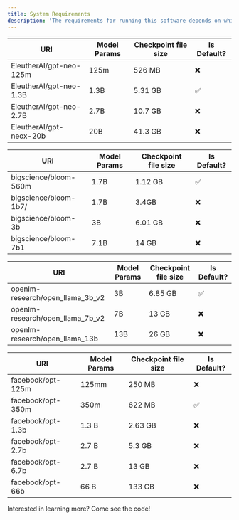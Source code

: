 ```yaml
---
title: System Requirements
description: 'The requirements for running this software depends on which LLM model you use, be sure to have enough RAM to run these models!'
---
```



<AccordionGroup>

<Accordion title="Neo Models">

| URI | Model Params | Checkpoint file size | Is Default? |
|-----|--------------|----------------------|-------------|
| EleutherAI/gpt-neo-125m | 125m | 526 MB | ❌ |
| EleutherAI/gpt-neo-1.3B | 1.3B | 5.31 GB | ✅ |
| EleutherAI/gpt-neo-2.7B | 2.7B | 10.7 GB | ❌ |
| EleutherAI/gpt-neox-20b | 20B | 41.3 GB  | ❌ |
</Accordion>

<Accordion title="Bloom Models">

| URI | Model Params | Checkpoint file size | Is Default? |
|-----|--------------|----------------------|-------------|
| bigscience/bloom-560m | 1.7B | 1.12 GB | ✅ |
| bigscience/bloom-1b7/ | 1.7B | 3.4GB   | ❌ |
| bigscience/bloom-3b | 3B | 6.01 GB     | ❌ |
| bigscience/bloom-7b1 | 7.1B | 14 GB |    ❌ |
</Accordion>

<Accordion title="Llama Models">


| URI | Model Params | Checkpoint file size | Is Default? |
|-----|--------------|----------------------|-------------|
| openlm-research/open_llama_3b_v2 | 3B  | 6.85 GB | ✅ |
| openlm-research/open_llama_7b_v2  | 7B | 13 GB   | ❌ |
| openlm-research/open_llama_13b | 13B | 26 GB   | ❌ |
</Accordion>

<Accordion title="OPT Models">

| URI | Model Params | Checkpoint file size | Is Default? |
|-----|--------------|----------------------|-------------|
| facebook/opt-125m  | 125mm | 250 MB   | ❌ |
| facebook/opt-350m | 350m | 622 MB  | ✅ |
| facebook/opt-1.3b  | 1.3 B | 2.63 GB   | ❌ |
| facebook/opt-2.7b  | 2.7 B | 5.3 GB   | ❌ |
| facebook/opt-6.7b  | 2.7 B | 13 GB   | ❌ |
| facebook/opt-66b  | 66 B | 133 GB   | ❌ |
</Accordion>

</AccordionGroup>
<Card
    title="Visit our Github Repo"
    icon="pen-to-square"
    href="https://github.com/anarchy-ai/llm-vm"
    >
    Interested in learning more? Come see the code!
</Card>